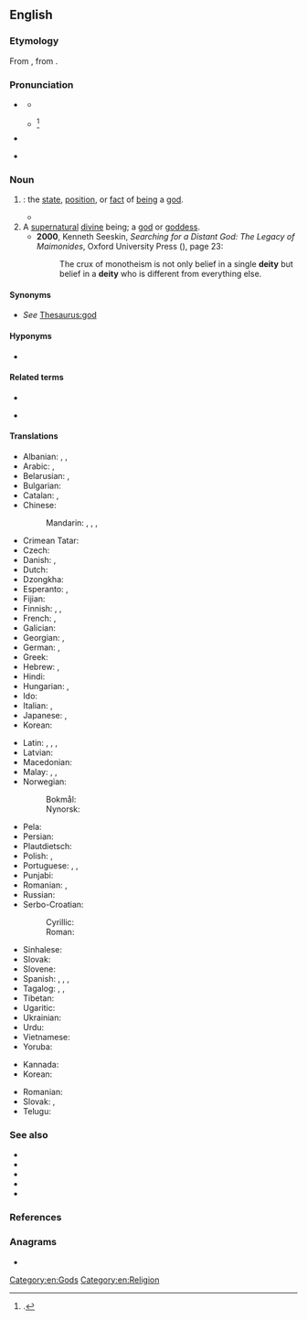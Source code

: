 {{also|$DEITY}}
==English==
{{wikipedia}}

===Etymology===
{{root|en|ine-pro|*dyew-}}
From {{uder|en|frm|deité}}, from {{uder|en|la|deitās}}.

===Pronunciation===
* {{a|RP}} {{IPA|en|/ˈdiː.ɪ.tɪ/|/ˈdeɪ.ɪ.tɪ/|/ˈdeɪ̯ə.tɪ/}}
** {{audio|en|en-uk-deity1.ogg|{{IPAchar|/ˈdiː.ɪ.tɪ/}}, UK}}
** {{audio|en|en-uk-deity2.ogg|{{IPAchar|/ˈdeɪ.ɪ.tɪ/}}, UK}}<ref>{{cite-book|title=The American Heritage Book of English Usage: A Practical and Authoritative Guide to Contemporary English|location=Boston, Mass.|publisher=[[w:Houghton Mifflin Harcourt|Houghton Mifflin]]|year=1996|isbn=978-0-395-76785-6}}.</ref>
* {{a|GA}} {{IPA|en|/ˈdi.ə.ti/|[ˈdi.ə.ɾi]|/ˈdeɪ.ə.ti/|[ˈdeɪ.ə.ɾi]}}
* {{hyphenation|en|de|i|ty}}
<!-- 3 syllable words !-->

===Noun===
{{en-noun|~}}

# {{synonym of|en|divinity|nodot=a}}: the [[state]], [[position]], or [[fact]] of [[being]] a [[god]]. {{defdate|from 14th c.}}
#* {{RQ:Spenser Faerie Queene|3|10|4|passage=Thou seest all, yet none at all sees thee: / All that is by the working of thy '''Deitee'''.}}
# A [[supernatural]] [[divine]] being; a [[god]] or [[goddess]]. {{defdate|from 14th c.}}
#* '''2000''', Kenneth Seeskin, ''Searching for a Distant God: The Legacy of Maimonides'', Oxford University Press ({{ISBN|9780195344080}}), page 23:
#*: The crux of monotheism is not only belief in a single '''deity''' but belief in a '''deity''' who is different from everything else.

====Synonyms====
* {{sense|a god}} ''See'' [[Thesaurus:god]]

====Hyponyms====
* {{l|en|household deity}}

====Related terms====
{{rel-top|Terms etymologically related to ''deity''}}
* {{l|en|deicide}}
{{rel-mid}}
* {{l|en|deify}}
{{rel-bottom}}

====Translations====
{{trans-see|divinity}}

{{trans-top-see|a god|god|God}}
* Albanian: {{t+|sq|hyj|m}}, {{t+|sq|hyjni|m}}, {{t+|sq|perëndi|m}}
* Arabic: {{t+|ar|إِلٰه|m}}, {{t|ar|مَعْبُود|m}}
* Belarusian: {{t|be|бо́ства|n}}, {{t|be|бажаство́|n}}
* Bulgarian: {{t+|bg|божество́|n}}
* Catalan: {{t+|ca|deïtat|f}}, {{t+|ca|divinitat|f}}
* Chinese:
*: Mandarin: {{t+|cmn|神|tr=shén}}, {{t+|cmn|神明|tr=shénmíng}}, {{t+|cmn|神靈}}, {{t+|cmn|神灵|tr=shénlíng}}
* Crimean Tatar: {{t|crh|mabut}}
* Czech: {{t+|cs|božstvo|n}}
* Danish: {{t|da|guddom|c}}, {{t|da|deitet|c}}
* Dutch: {{t+|nl|godheid|f}}
* Dzongkha: {{t|dz|ལྷ}}
* Esperanto: {{t+|eo|dio}}, {{t|eo|diaĵo}}
* Fijian: {{t|fj|kalou}}
* Finnish: {{t+|fi|jumala}}, {{t+|fi|jumalatar}}, {{t|fi|jumalolento}}
* French: {{t+|fr|déité|f}}, {{t+|fr|divinité|f}}
* Galician: {{t|gl|divinidade|f}}
* Georgian: {{t|ka|ღვთაება}}, {{t+|ka|ღმერთი}}
* German: {{t+|de|Gott|m}}, {{t+|de|Gottheit|f}}
* Greek: {{t+|el|θεότητα|f}}
* Hebrew: {{t+|he|אלוהים|m|tr=elohím|alt=אלוהים \ אֱלֹהִים}}, {{t+|he|אֵל|m|tr=el}}
* Hindi: {{t+|hi|देवता|m}}
* Hungarian: {{t+|hu|istenség}}, {{t+|hu|isten}}
* Ido: {{t+|io|deo}}
* Italian: {{t|it|deità}}, {{t+|it|divinità|f}}
* Japanese: {{t+|ja|神仏|tr=しんぶつ, shinbutsu}}, {{t+|ja|神|tr=かみ, kami}}
* Korean: {{t+|ko|신}}
{{trans-mid}}
* Latin: {{t+|la|deus|m}}, {{t|la|deitas|f}}, {{t|la|divinitas|f}},
* Latvian: {{t|lv|dievība|f}}
* Macedonian: {{t|mk|божество|n}}
* Malay: {{t|ms|tuhan}}, {{t|ms|dewa|m}}, {{t|ms|dewi|f}}
* Norwegian: {{t+|no|gud|m}}
*: Bokmål: {{t|nb|guddom|m}}
*: Nynorsk: {{t|nn|guddom|m}}
* Pela: {{t|bxd|jui⁵⁵}}
* Persian: {{t+|fa|ایزد|tr=izad|sc=Arab}}
* Plautdietsch: {{t+|pdt|Gott|m}}
* Polish: {{t+|pl|bóstwo|n}}, {{t+|pl|bożyszcze|n}}
* Portuguese: {{t+|pt|deus|m}}, {{t+|pt|deusa|f}}, {{t+|pt|divindade|f}}
* Punjabi: {{t|pa|ਭਗਵਾਨ}}
* Romanian: {{t+|ro|dumnezeu|f}}, {{t+|ro|divinitate|f}}
* Russian: {{t+|ru|божество́|n}}
* Serbo-Croatian:
*: Cyrillic: {{t|sh|божа̀нство|n}}
*: Roman: {{t+|sh|božànstvo|n}}
* Sinhalese: {{t|si|දෙවියන්}}
* Slovak: {{t|sk|božstvo|n}}
* Slovene: {{t+|sl|božanstvo|n}}
* Spanish: {{t+|es|dios|m}}, {{t+|es|diosa|f}}, {{t+|es|deidad|f}}, {{t+|es|divinidad|f}}
* Tagalog: {{t|tl|anito}}, {{t|tl|diyus-diyusan}}, {{t|tl|batha-bathalaan}}
* Tibetan: {{t|bo|ལྷ}}
* Ugaritic: {{t|uga|𐎛𐎍}}
* Ukrainian: {{t+|uk|божество́|n}}
* Urdu: {{t+|ur|ایزد|tr=ezad|}}
* Vietnamese: {{t+|vi|thần}}
* Yoruba: {{t|yo|olukaluku}}
{{trans-bottom}}

{{checktrans-top}}
* Kannada: {{t+check|kn|ದೇವ}}
* Korean: {{t+check|ko|신성|sc=Kore}}
{{trans-mid}}
* Romanian: {{t+check|ro|zeitate|f}}
* Slovak: {{qualifier|1|2}} {{t-check|sk|božstvo|n}}, {{qualifier|2}} {{t-check|sk|bôžik|m}}
* Telugu: {{t+check|te|దైవం}}
{{trans-bottom}}

===See also===
* {{l|en|cosmocrat}}
* {{l|en|deism}}
* {{l|en|god}}
* {{l|en|godliness}}
* {{l|en|theism}}

===References===
<references/>

===Anagrams===
* {{anagrams|en|a=deity|Tidey|etyid}}

[[Category:en:Gods]]
[[Category:en:Religion]]